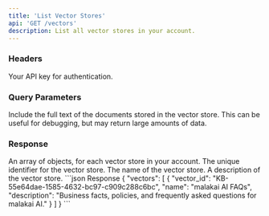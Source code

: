 ```yaml
---
title: 'List Vector Stores'
api: 'GET /vectors'
description: List all vector stores in your account.
---
```


### Headers

<ParamField header="authorization" type="string" required={true}>
    Your API key for authentication.
</ParamField>


### Query Parameters

<ParamField query="include_text" type="boolean" default="false">
    Include the full text of the documents stored in the vector store. This can be useful for debugging, but may return large amounts of data.
</ParamField>

### Response

<ResponseField name="vectors" type="array">
    An array of objects, for each vector store in your account.
</ResponseField>

<ResponseField name="vectors[].vector_id" type="string">
    The unique identifier for the vector store.
</ResponseField>

<ResponseField name="vectors[].name" type="string">
    The name of the vector store.
</ResponseField>

<ResponseField name="vectors[].description" type="string">
    A description of the vector store.
</ResponseField>

<ResponseExample>
```json Response
{
    "vectors": [
        {
            "vector_id": "KB-55e64dae-1585-4632-bc97-c909c288c6bc",
            "name": "malakai AI FAQs",
            "description": "Business facts, policies, and frequently asked questions for malakai AI."
        }
    ]
}
```
</ResponseExample>